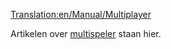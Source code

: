 [[Translation:en/Manual/Multiplayer]]

Artikelen over [[nl/Manual/Multiplayer|multispeler]] staan hier.